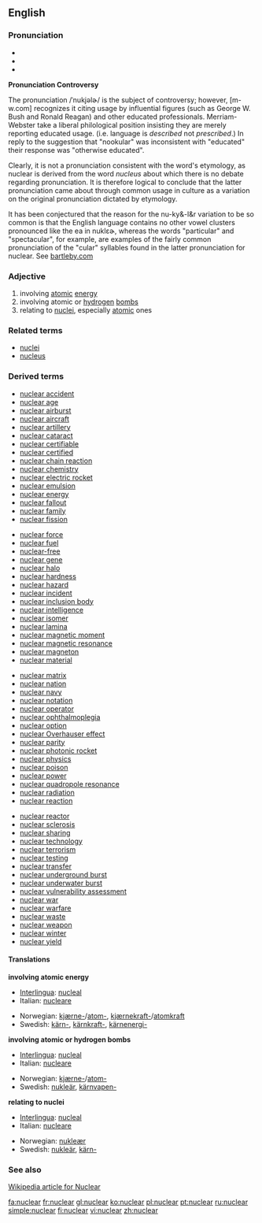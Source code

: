 ==English==

===Pronunciation===
*{{IPA|/ˈnuklɛɚ/ ''or'' /ˈnukliɚ/ (''Canadian'') ''or'' /'njukliə/ (''British'') '' or '' /ˈnukjəlɚ/}}
*{{Audio|en-ca-nuclear.ogg|Audio (CA)}}
*{{audio|en-us-nuclear.ogg|Audio (US)}}

'''Pronunciation Controversy'''

The pronunciation /ˈnukjəlɚ/ is the subject of controversy; however, [m-w.com] recognizes it citing usage by influential figures (such as George W. Bush and Ronald Reagan) and other educated professionals. Merriam-Webster take a liberal philological position insisting they are merely reporting educated usage. (i.e. language is ''described'' not ''prescribed''.) In reply to the suggestion that "nookular" was inconsistent with "educated" their response was "otherwise educated".

Clearly, it is not a pronunciation consistent with the word's etymology, as nuclear is derived from the word ''nucleus'' about which there is no debate regarding pronunciation.  It is therefore logical to conclude that the latter pronunciation came about through common usage in culture as a variation on the original pronunciation dictated by etymology.  

It has been conjectured that the reason for the nu-ky&-l&r variation to be so common is that the English language contains no other vowel clusters pronounced like the ea in nuklɛɚ, whereas the words "particular" and "spectacular", for example, are examples of the fairly common pronunciation of the "cular" syllables found in the latter pronunciation for nuclear.  See [http://www.bartleby.com/64/C007/0140.html bartleby.com]

===Adjective===
{{en-adj-notcomp}}

# involving [[atomic]] [[energy]]
# involving atomic or [[hydrogen]] [[bomb]]s
# relating to [[nucleus|nuclei]], especially [[atomic]] ones

===Related terms===
* [[nuclei]]
* [[nucleus]]

===Derived terms===
{{top4}}
*[[nuclear accident]]
*[[nuclear age]]
*[[nuclear airburst]]
*[[nuclear aircraft]]
*[[nuclear artillery]]
*[[nuclear cataract]]
*[[nuclear certifiable]]
*[[nuclear certified]]
*[[nuclear chain reaction]]
*[[nuclear chemistry]]
*[[nuclear electric rocket]]
*[[nuclear emulsion]]
*[[nuclear energy]]
*[[nuclear fallout]]
*[[nuclear family]]
*[[nuclear fission]]
{{mid4}}
*[[nuclear force]]
*[[nuclear fuel]]
*[[nuclear-free]]
*[[nuclear gene]]
*[[nuclear halo]]
*[[nuclear hardness]]
*[[nuclear hazard]]
*[[nuclear incident]]
*[[nuclear inclusion body]]
*[[nuclear intelligence]]
*[[nuclear isomer]]
*[[nuclear lamina]]
*[[nuclear magnetic moment]]
*[[nuclear magnetic resonance]]
*[[nuclear magneton]]
*[[nuclear material]]
{{mid4}}
*[[nuclear matrix]]
*[[nuclear nation]]
*[[nuclear navy]]
*[[nuclear notation]]
*[[nuclear operator]]
*[[nuclear ophthalmoplegia]]
*[[nuclear option]]
*[[nuclear Overhauser effect]]
*[[nuclear parity]]
*[[nuclear photonic rocket]]
*[[nuclear physics]]
*[[nuclear poison]]
*[[nuclear power]]
*[[nuclear quadropole resonance]]
*[[nuclear radiation]]
*[[nuclear reaction]]
{{mid4}}
*[[nuclear reactor]]
*[[nuclear sclerosis]]
*[[nuclear sharing]]
*[[nuclear technology]]
*[[nuclear terrorism]]
*[[nuclear testing]]
*[[nuclear transfer]]
*[[nuclear underground burst]]
*[[nuclear underwater burst]]
*[[nuclear vulnerability assessment]]
*[[nuclear war]]
*[[nuclear warfare]]
*[[nuclear waste]]
*[[nuclear weapon]]
*[[nuclear winter]]
*[[nuclear yield]]
{{bottom}}

====Translations====
'''involving atomic energy'''
{{top}}
*[[Interlingua]]: [[nucleal]]
*Italian: [[nucleare]]
{{mid}}
*Norwegian: [[kjærne-]]/[[atom-]], [[kjærnekraft-]]/[[atomkraft]]
*Swedish: [[kärn-]], [[kärnkraft-]], [[kärnenergi-]]
{{bottom}}

'''involving atomic or hydrogen bombs'''
{{top}}
*[[Interlingua]]: [[nucleal]]
*Italian: [[nucleare]]
{{mid}}
*Norwegian: [[kjærne-]]/[[atom-]]
*Swedish: [[nukleär]], [[kärnvapen-]]
{{bottom}}

'''relating to nuclei'''
{{top}}
*[[Interlingua]]: [[nucleal]]
*Italian: [[nucleare]]
{{mid}}
*Norwegian: [[nukleær]]
*Swedish: [[nukleär]], [[kärn-]]
{{bottom}}

===See also===
[http://en.wikipedia.org/wiki/Nuclear Wikipedia article for Nuclear]

[[fa:nuclear]]
[[fr:nuclear]]
[[gl:nuclear]]
[[ko:nuclear]]
[[pl:nuclear]]
[[pt:nuclear]]
[[ru:nuclear]]
[[simple:nuclear]]
[[fi:nuclear]]
[[vi:nuclear]]
[[zh:nuclear]]